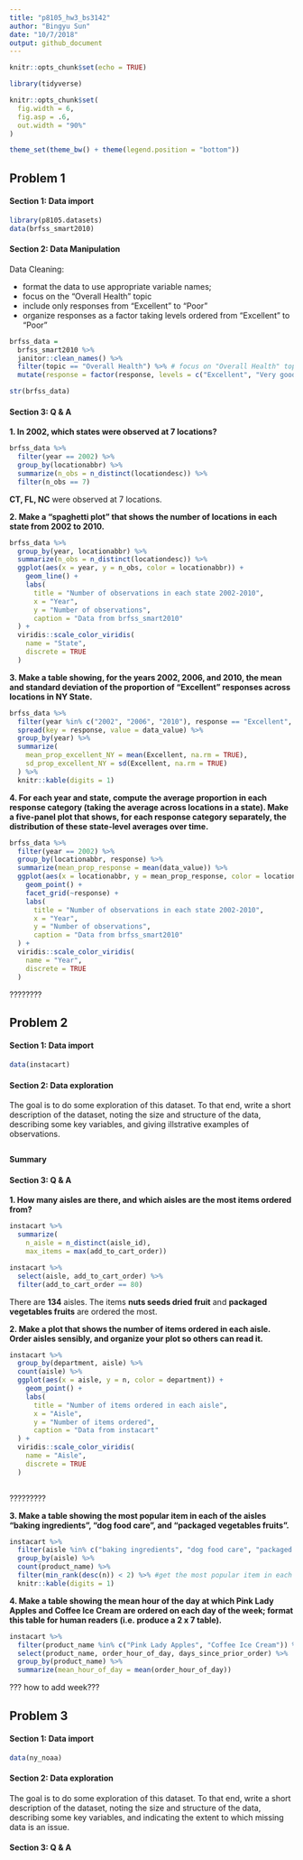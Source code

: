 ```yaml
---
title: "p8105_hw3_bs3142"
author: "Bingyu Sun"
date: "10/7/2018"
output: github_document
---
```


```r
knitr::opts_chunk$set(echo = TRUE)

library(tidyverse)

knitr::opts_chunk$set(
  fig.width = 6,
  fig.asp = .6,
  out.width = "90%"
)

theme_set(theme_bw() + theme(legend.position = "bottom"))
```

## Problem 1

#### Section 1: Data import

```r
library(p8105.datasets)
data(brfss_smart2010)
```

#### Section 2: Data Manipulation

Data Cleaning:

* format the data to use appropriate variable names;
* focus on the “Overall Health” topic
* include only responses from “Excellent” to “Poor”
* organize responses as a factor taking levels ordered from “Excellent” to “Poor”
```r
brfss_data =
  brfss_smart2010 %>%
  janitor::clean_names() %>%
  filter(topic == "Overall Health") %>% # focus on "Overall Health" topic
  mutate(response = factor(response, levels = c("Excellent", "Very good", "Good", "Fair", "Poor"))) # convert responses to factor vector with specified orders

str(brfss_data)
```

#### Section 3: Q & A

**1. In 2002, which states were observed at 7 locations?**

```r
brfss_data %>%
  filter(year == 2002) %>%
  group_by(locationabbr) %>%
  summarize(n_obs = n_distinct(locationdesc)) %>%
  filter(n_obs == 7)
```

**CT, FL, NC** were observed at 7 locations.

**2. Make a “spaghetti plot” that shows the number of locations in each state from 2002 to 2010.**

```r
brfss_data %>%
  group_by(year, locationabbr) %>%
  summarize(n_obs = n_distinct(locationdesc)) %>%
  ggplot(aes(x = year, y = n_obs, color = locationabbr)) + 
    geom_line() +
    labs(
      title = "Number of observations in each state 2002-2010",
      x = "Year",
      y = "Number of observations",
      caption = "Data from brfss_smart2010"
  ) +
  viridis::scale_color_viridis(
    name = "State", 
    discrete = TRUE
  )
```

**3. Make a table showing, for the years 2002, 2006, and 2010, the mean and standard deviation of the proportion of “Excellent” responses across locations in NY State.**

```r
brfss_data %>%
  filter(year %in% c("2002", "2006", "2010"), response == "Excellent", locationabbr == "NY") %>%
  spread(key = response, value = data_value) %>%
  group_by(year) %>%
  summarize(
    mean_prop_excellent_NY = mean(Excellent, na.rm = TRUE),
    sd_prop_excellent_NY = sd(Excellent, na.rm = TRUE)
  ) %>%
  knitr::kable(digits = 1)
```


**4. For each year and state, compute the average proportion in each response category (taking the average across locations in a state). Make a five-panel plot that shows, for each response category separately, the distribution of these state-level averages over time. **

```r
brfss_data %>%
  filter(year == 2002) %>%
  group_by(locationabbr, response) %>%
  summarize(mean_prop_response = mean(data_value)) %>%
  ggplot(aes(x = locationabbr, y = mean_prop_response, color = locationabbr)) + 
    geom_point() +
    facet_grid(~response) +
    labs(
      title = "Number of observations in each state 2002-2010",
      x = "Year",
      y = "Number of observations",
      caption = "Data from brfss_smart2010"
  ) +
  viridis::scale_color_viridis(
    name = "Year", 
    discrete = TRUE
  )
```
????????

## Problem 2

#### Section 1: Data import

```r
data(instacart)
```

#### Section 2: Data exploration
The goal is to do some exploration of this dataset. To that end, write a short description of the dataset, noting the size and structure of the data, describing some key variables, and giving illstrative examples of observations. 
```r

```

**Summary**


#### Section 3: Q & A

**1. How many aisles are there, and which aisles are the most items ordered from?**

```r
instacart %>%
  summarize(
    n_aisle = n_distinct(aisle_id),
    max_items = max(add_to_cart_order))

instacart %>%
  select(aisle, add_to_cart_order) %>%
  filter(add_to_cart_order == 80)
```

There are **134** aisles. The items **nuts seeds dried fruit** and **packaged vegetables fruits** are ordered the most.

**2. Make a plot that shows the number of items ordered in each aisle. Order aisles sensibly, and organize your plot so others can read it.**

```r
instacart %>%
  group_by(department, aisle) %>%
  count(aisle) %>%
  ggplot(aes(x = aisle, y = n, color = department)) + 
    geom_point() +
    labs(
      title = "Number of items ordered in each aisle",
      x = "Aisle",
      y = "Number of items ordered",
      caption = "Data from instacart"
  ) +
  viridis::scale_color_viridis(
    name = "Aisle", 
    discrete = TRUE
  )
  
```
?????????

**3. Make a table showing the most popular item in each of the aisles “baking ingredients”, “dog food care”, and “packaged vegetables fruits”.**

```r
instacart %>%
  filter(aisle %in% c("baking ingredients", "dog food care", "packaged vegetables fruits")) %>% 
  group_by(aisle) %>%
  count(product_name) %>%
  filter(min_rank(desc(n)) < 2) %>% #get the most popular item in each of the aisles
  knitr::kable(digits = 1)
```

**4. Make a table showing the mean hour of the day at which Pink Lady Apples and Coffee Ice Cream are ordered on each day of the week; format this table for human readers (i.e. produce a 2 x 7 table).**

```r
instacart %>%
  filter(product_name %in% c("Pink Lady Apples", "Coffee Ice Cream")) %>%
  select(product_name, order_hour_of_day, days_since_prior_order) %>% 
  group_by(product_name) %>%
  summarize(mean_hour_of_day = mean(order_hour_of_day))
```
??? how to add week???

## Problem 3

#### Section 1: Data import

```r
data(ny_noaa)
```

#### Section 2: Data exploration
The goal is to do some exploration of this dataset. To that end, write a short description of the dataset, noting the size and structure of the data, describing some key variables, and indicating the extent to which missing data is an issue. 

#### Section 3: Q & A

